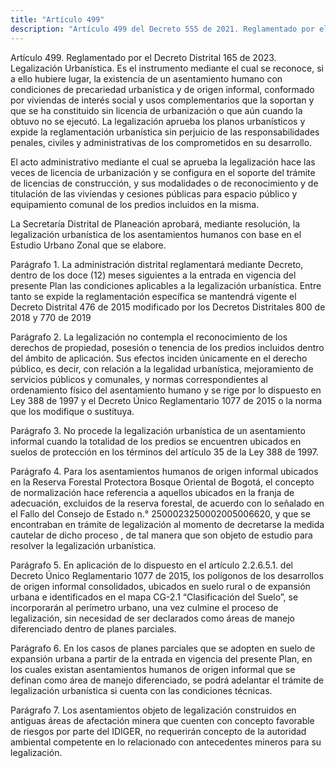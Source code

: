 ```yaml
---
title: "Artículo 499"
description: "Artículo 499 del Decreto 555 de 2021. Reglamentado por el Decreto Distrital 165 de 2023."
---
```


Artículo 499. Reglamentado por el Decreto Distrital 165 de 2023. Legalización Urbanística. Es el instrumento mediante el cual se reconoce, si a ello hubiere lugar, la existencia de un asentamiento humano con condiciones de precariedad urbanística y de origen informal, conformado por viviendas de interés social y usos complementarios que la soportan y que se ha constituido sin licencia de urbanización o que aún cuando la obtuvo no se ejecutó. La legalización aprueba los planos urbanísticos y expide la reglamentación urbanística sin perjuicio de las responsabilidades penales, civiles y administrativas de los comprometidos en su desarrollo.
 
El acto administrativo mediante el cual se aprueba la legalización hace las veces de licencia de urbanización y se configura en el soporte del trámite de licencias de construcción, y sus modalidades o de reconocimiento y de titulación de las viviendas y cesiones públicas para espacio público y equipamiento comunal de los predios incluidos en la misma.
 
La Secretaría Distrital de Planeación aprobará, mediante resolución, la legalización urbanística de los asentamientos humanos con base en el Estudio Urbano Zonal que se elabore.
 
Parágrafo 1. La administración distrital reglamentará mediante Decreto, dentro de los doce (12) meses siguientes a la entrada en vigencia del presente Plan las condiciones aplicables a la legalización urbanística. Entre tanto se expide la reglamentación específica se mantendrá vigente el Decreto Distrital 476 de 2015 modificado por los Decretos Distritales 800 de 2018 y 770 de 2019
 
Parágrafo 2. La legalización no contempla el reconocimiento de los derechos de propiedad, posesión o tenencia de los predios incluidos dentro del ámbito de aplicación. Sus efectos inciden únicamente en el derecho público, es decir, con relación a la legalidad urbanística, mejoramiento de servicios públicos y comunales, y normas correspondientes al ordenamiento físico del asentamiento humano y se rige por lo dispuesto en Ley 388 de 1997 y el Decreto Único Reglamentario 1077 de 2015 o la norma que los modifique o sustituya.
 
Parágrafo 3. No procede la legalización urbanística de un asentamiento informal cuando la totalidad de los predios se encuentren ubicados en suelos de protección en los términos del artículo 35 de la Ley 388 de 1997.
 
Parágrafo 4. Para los asentamientos humanos de origen informal ubicados en la Reserva Forestal Protectora Bosque Oriental de Bogotá, el concepto de normalización hace referencia a aquellos ubicados en la franja de adecuación, excluidos de la reserva forestal, de acuerdo con lo señalado en el Fallo del Consejo de Estado n.° 2500023250002005006620, y que se encontraban en trámite de legalización al momento de decretarse la medida cautelar de dicho proceso , de tal manera que son objeto de estudio para resolver la legalización urbanística.
 
Parágrafo 5. En aplicación de lo dispuesto en el artículo 2.2.6.5.1. del Decreto Único Reglamentario 1077 de 2015, los polígonos de los desarrollos de origen informal consolidados, ubicados en suelo rural o de expansión urbana e identificados en el mapa CG-2.1 “Clasificación del Suelo”, se incorporarán al perímetro urbano, una vez culmine el proceso de legalización, sin necesidad de ser declarados como áreas de manejo diferenciado dentro de planes parciales.
 
Parágrafo 6. En los casos de planes parciales que se adopten en suelo de expansión urbana a partir de la entrada en vigencia del presente Plan, en los cuales existan asentamientos humanos de origen informal que se definan como área de manejo diferenciado, se podrá adelantar el trámite de legalización urbanística si cuenta con las condiciones técnicas.
 
Parágrafo 7. Los asentamientos objeto de legalización construidos en antiguas áreas de afectación minera que cuenten con concepto favorable de riesgos por parte del IDIGER, no requerirán concepto de la autoridad ambiental competente en lo relacionado con antecedentes mineros para su legalización.
